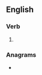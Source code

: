 ==English==

===Verb===
{{head|en|verb form}}

# {{en-past of|assay}}

===Anagrams===
* {{anagrams|en|sea days|seadays}}
